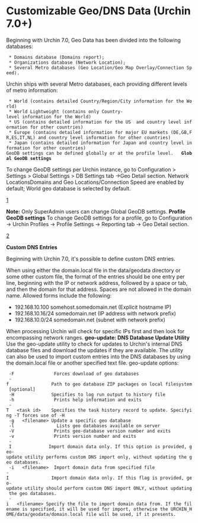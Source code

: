 = Customizable Geo/DNS Data (Urchin 7.0+) =
 
Beginning with Urchin 7.0, Geo Data has been divided into the following databases:

  * Domains database (Domains report);
  * Organizations database (Network Location);
  * Several Metro databases (Geo Location/Geo Map Overlay/Connection Speed).

Urchin ships with several Metro databases, each providing different levels of metro information:
 
  * World (contains detailed Country/Region/City information for the World)
  * World Lightweight (contains only Country-level information for the World)
  * US (contains detailed information for the US  and country level information for other countries)
  * Europe (contains detailed information for major EU markets (DE,GB,FR,ES,IT,NL) and country level information for other countries) 
  * Japan (contains detailed information for Japan and country level information for other countries)  
 GeoDB settings can be defined globally or at the profile level.   '''Global GeoDB settings'''  
To change GeoDB settings per Urchin instance, go to Configuration &gt; Settings &gt; Global Settings &gt; DB Settings tab -&gt;Geo Detail section. Network LocationsDomains and Geo Locations/Connection Speed are enabled by default; World geo database is selected by default.      

[http://urchin-web-analytics-software.googlecode.com/svn/trunk/geo_global_settings.PNG]

'''Note:''' Only SuperAdmin users can change Global GeoDB settings.  
'''Profile GeoDB settings'''   To change GeoDB settings for a profile, go to Configuration -&gt; Urchin Profiles -&gt;  Profile Settings -&gt; Reporting tab -&gt; Geo Detail section.  

        
[http://urchin-web-analytics-software.googlecode.com/svn/trunk/geo_profile_settings.PNG]


'''Custom DNS Entries'''

 
Beginning with Urchin 7.0, it's possible to define custom DNS entries. 

    
When using either the domain.local file in the data/geodata directory or some other custom file, the format of the entries should be one entry per line, beginning with the IP or network address, followed by a space or tab, and then the domain for that address. Spaces are not allowed in the domain name. Allowed forms include the following:

   
* 192.168.10.100 somehost.somedomain.net (Explicit hostname IP)
* 192.168.10.16/24 somedomain.net (IP address with network prefix)
* 192.168.10.0/24 somedomain.net (subnet with network prefix)
  
When processing Urchin will check for specific IPs first and then look for encompassing network ranges.   '''
geo-update: DNS Database Update Utility'''    Use the geo-update utility to check for updates to Urchin's internal DNS database files and download the updates if they are available. The utility can also be used to import custom entries into the DNS databases by using the domain.local file or another specified text file.  
geo-update options:
  -F               Forces download of geo databases
  -f                Path to geo database ZIP packages on local filesystem [optional]
  -H              Specifies to log run output to history file
  -h               Prints help information and exits
  -T   &lt;task id&gt;    Specifies the task history record to update. Specifying -T forces use of -H
  -g   &lt;filename&gt; Update a specific geo database
  -l                Lists geo databases available on server
  -V               Prints geo-database version number and exits
  -v               Prints version number and exits
  - I              Import domain data only. If this option is provided, geo-update utility performs custom DNS import only, without updating the geo databases.    
  -i   &lt;filename&gt;  Import domain data from specified file
 -I                Import domain data only. If this flag is provided, geo-update utility should perform custom DNS import ONLY, without updating the geo databases.
  -i   &lt;filename&gt; Specify the file to import domain data from. If the filename is specified, it will be used for import, otherwise the URCHIN_HOME/data/geodata/domain.local file will be used, if it presents.    
   